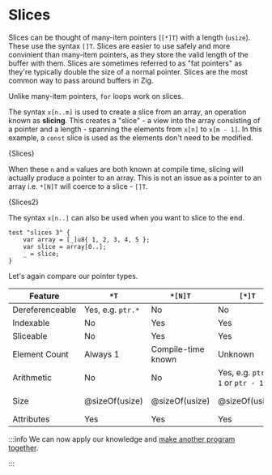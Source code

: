 

# Slices

Slices can be thought of many-item pointers (`[*]T`) with a length (`usize`).
These use the syntax `[]T`. Slices are easier to use safely and more convinient
than many-item pointers, as they store the valid length of the buffer with them.
Slices are sometimes referred to as "fat pointers" as they're typically double
the size of a normal pointer. Slices are the most common way to pass around
buffers in Zig.

Unlike many-item pointers, `for` loops work on slices.

The syntax `x[n..m]` is used to create a slice from an array, an operation known
as **slicing**. This creates a "slice" - a view into the array consisting of a
pointer and a length - spanning the elements from `x[n]` to `x[m - 1]`. In this
example, a `const` slice is used as the elements don't need to be modified.

<CodeBlock language="zig">{Slices}</CodeBlock>

When these `n` and `m` values are both known at compile time, slicing will
actually produce a pointer to an array. This is not an issue as a pointer to an
array i.e. `*[N]T` will coerce to a slice - `[]T`.

<CodeBlock language="zig">{Slices2}</CodeBlock>

The syntax `x[n..]` can also be used when you want to slice to the end.

```zig
test "slices 3" {
    var array = [_]u8{ 1, 2, 3, 4, 5 };
    var slice = array[0..];
    _ = slice;
}
```

Let's again compare our pointer types.

| Feature         | `*T`              | `*[N]T`            | `[*]T`                           | `[]T`               |
| --------------- | ----------------- | ------------------ | -------------------------------- | ------------------- |
| Dereferenceable | Yes, e.g. `ptr.*` | No                 | No                               | No                  |
| Indexable       | No                | Yes                | Yes                              | Yes                 |
| Sliceable       | No                | Yes                | Yes                              | Yes                 |
| Element Count   | Always 1          | Compile-time known | Unknown                          | Runtime known       |
| Arithmetic      | No                | No                 | Yes, e.g. `ptr + 1` or `ptr - 1` | No                  |
| Size            | @sizeOf(usize)    | @sizeOf(usize)     | @sizeOf(usize)                   | @sizeOf(usize) \* 2 |
| Attributes      | Yes               | Yes                | Yes                              | Yes                 |

:::info
We can now apply our knowledge and [make another program together](/posts/fahrenheit-to-celsius).

:::
